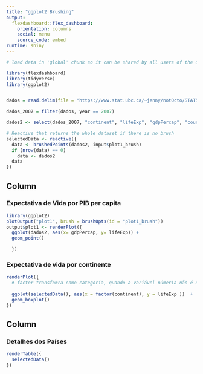 ```yaml
---
title: "ggplot2 Brushing"
output: 
  flexdashboard::flex_dashboard:
    orientation: columns
    social: menu
    source_code: embed
runtime: shiny
---
```


```r
# load data in 'global' chunk so it can be shared by all users of the dashboard

library(flexdashboard)
library(tidyverse)
library(ggplot2)


dados = read.delim(file = "https://www.stat.ubc.ca/~jenny/notOcto/STAT545A/examples/gapminder/data/gapminderDataFiveYear.txt", header = TRUE)

dados_2007 = filter(dados, year == 2007)

dados2 <- select(dados_2007, "continent", "lifeExp", "gdpPercap", "country")
```



```r
# Reactive that returns the whole dataset if there is no brush
selectedData <- reactive({
  data <- brushedPoints(dados2, input$plot1_brush)
  if (nrow(data) == 0)
    data <- dados2
  data
})
```

Column {data-width=650}
-----------------------------------------------------------------------

### Expectativa de Vida por PIB per capita {data-width=600}

```r
library(ggplot2)
plotOutput("plot1", brush = brushOpts(id = "plot1_brush"))
output$plot1 <- renderPlot({
  ggplot(dados2, aes(x= gdpPercap, y= lifeExp)) +
  geom_point()

  })

````

### Expectativa de vida por continente

```r
renderPlot({
  # factor transfomra como categoria, quando a variável númeria não é quantiativa
  
  ggplot(selectedData(), aes(x = factor(continent), y = lifeExp ))  + 
  geom_boxplot()
})
```

Column {data-width=350}
-----------------------------------------------------------------------

### Detalhes dos Países {data-width=400}

```r
renderTable({
  selectedData()
})
```